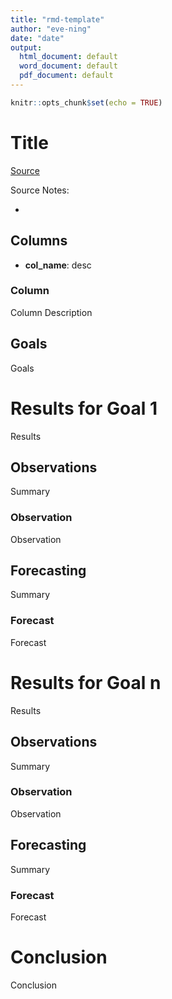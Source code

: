 ```yaml
---
title: "rmd-template"
author: "eve-ning"
date: "date"
output:
  html_document: default
  word_document: default
  pdf_document: default
---
```


```r
knitr::opts_chunk$set(echo = TRUE)

```
<!-- load("../workspace.RData") --> 

# Title

[Source](??)

Source Notes:

- <src_notes>

## Columns

- **col_name**: desc

### Column

Column Description

## Goals

Goals

# Results for Goal 1

Results

## Observations

Summary

### Observation

Observation

## Forecasting

Summary

### Forecast

Forecast

# Results for Goal n

Results

## Observations

Summary

### Observation

Observation

## Forecasting

Summary

### Forecast

Forecast



# Conclusion

Conclusion